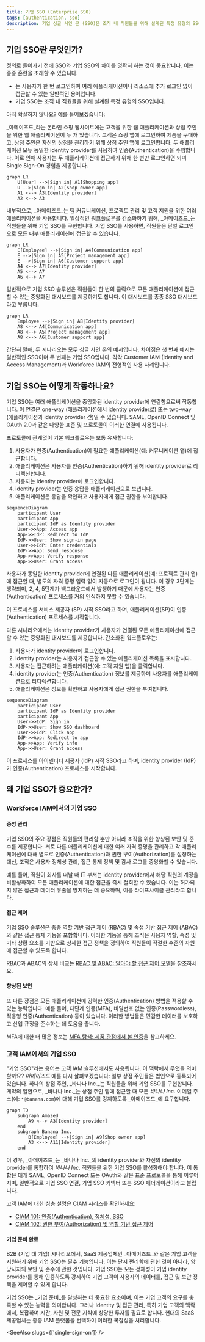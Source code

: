 ```yaml
---
title: 기업 SSO (Enterprise SSO)
tags: [authentication, sso]
description: 기업 싱글 사인 온 (SSO)은 조직 내 직원들을 위해 설계된 특정 유형의 SSO입니다.
---
```


## 기업 SSO란 무엇인가?

정의로 들어가기 전에 SSO와 기업 SSO의 차이를 명확히 하는 것이 중요합니다. 이는 종종 혼란을 초래할 수 있습니다.

- <Ref slug="single-sign-on" />는 사용자가 한 번 로그인하여 여러 애플리케이션이나 리소스에 추가 로그인 없이 접근할 수 있는 일반적인 용어입니다.
- 기업 SSO는 조직 내 직원들을 위해 설계된 특정 유형의 SSO입니다.

아직 확실하지 않나요? 예를 들어보겠습니다:

_아메이즈드_라는 온라인 쇼핑 웹사이트에는 고객을 위한 웹 애플리케이션과 상점 주인을 위한 웹 애플리케이션이 두 개 있습니다. 고객은 쇼핑 앱에 로그인하여 제품을 구매하고, 상점 주인은 자신의 상점을 관리하기 위해 상점 주인 앱에 로그인합니다. 두 애플리케이션 모두 동일한 identity provider를 사용하여 인증(Authentication)을 수행합니다. 이로 인해 사용자는 두 애플리케이션에 접근하기 위해 한 번만 로그인하면 되며 Single Sign-On 경험을 제공합니다.

```mermaid
graph LR
    U[User] -->|Sign in| A1[Shopping app]
    U -->|Sign in| A2[Shop owner app]
    A1 <--> A3[Identity provider]
    A2 <--> A3
```

내부적으로, _아메이즈드_는 팀 커뮤니케이션, 프로젝트 관리 및 고객 지원을 위한 여러 애플리케이션을 사용합니다. 일상적인 워크플로우를 간소화하기 위해, _아메이즈드_는 직원들을 위해 기업 SSO를 구현합니다. 기업 SSO를 사용하면, 직원들은 단일 로그인으로 모든 내부 애플리케이션에 접근할 수 있습니다.

```mermaid
graph LR
    E[Employee] -->|Sign in| A4[Communication app]
    E -->|Sign in| A5[Project management app]
    E -->|Sign in| A6[Customer support app]
    A4 <--> A7[Identity provider]
    A5 <--> A7
    A6 <--> A7
```

일반적으로 기업 SSO 솔루션은 직원들이 한 번의 클릭으로 모든 애플리케이션에 접근할 수 있는 중앙화된 대시보드를 제공하기도 합니다. 이 대시보드를 종종 SSO 대시보드라고 부릅니다.

```mermaid
graph LR
    Employee -->|Sign in| A8[Identity provider]
    A8 <--> A4[Communication app]
    A8 <--> A5[Project management app]
    A8 <--> A6[Customer support app]
```

간단히 말해, 두 시나리오는 모두 싱글 사인 온의 예시입니다. 차이점은 첫 번째 예시는 일반적인 SSO이며 두 번째는 기업 SSO입니다. 각각 Customer IAM (Identity and Access Management)과 Workforce IAM의 전형적인 사용 사례입니다.

## 기업 SSO는 어떻게 작동하나요?

기업 SSO는 여러 애플리케이션을 중앙화된 identity provider에 연결함으로써 작동합니다. 이 연결은 one-way (애플리케이션에서 identity provider로) 또는 two-way (애플리케이션과 identity provider 간)일 수 있습니다. SAML, OpenID Connect 및 OAuth 2.0과 같은 다양한 표준 및 프로토콜이 이러한 연결에 사용됩니다.

프로토콜에 관계없이 기본 워크플로우는 보통 유사합니다:

1. 사용자가 인증(Authentication)이 필요한 애플리케이션(예: 커뮤니케이션 앱)에 접근합니다.
2. 애플리케이션은 사용자를 인증(Authentication)하기 위해 identity provider로 리디렉션합니다.
3. 사용자는 identity provider에 로그인합니다.
4. identity provider는 인증 응답을 애플리케이션으로 보냅니다.
5. 애플리케이션은 응답을 확인하고 사용자에게 접근 권한을 부여합니다.

```mermaid
sequenceDiagram
    participant User
    participant App
    participant IdP as Identity provider
    User->>App: Access app
    App->>IdP: Redirect to IdP
    IdP->>User: Show sign-in page
    User->>IdP: Enter credentials
    IdP->>App: Send response
    App->>App: Verify response
    App->>User: Grant access
```

사용자가 동일한 identity provider에 연결된 다른 애플리케이션(예: 프로젝트 관리 앱)에 접근할 때, 별도의 자격 증명 입력 없이 자동으로 로그인이 됩니다. 이 경우 3단계는 생략되며, 2, 4, 5단계가 백그라운드에서 발생하기 때문에 사용자는 인증(Authentication) 프로세스를 거의 인식하지 못할 수 있습니다.

이 프로세스를 서비스 제공자 (SP) 시작 SSO라고 하며, 애플리케이션(SP)이 인증(Authentication) 프로세스를 시작합니다.

다른 시나리오에서는 identity provider가 사용자가 연결된 모든 애플리케이션에 접근할 수 있는 중앙화된 대시보드를 제공합니다. 간소화된 워크플로우는:

1. 사용자가 identity provider에 로그인합니다.
2. identity provider는 사용자가 접근할 수 있는 애플리케이션 목록을 표시합니다.
3. 사용자는 접근하려는 애플리케이션(예: 고객 지원 앱)을 클릭합니다.
4. identity provider는 인증(Authentication) 정보를 제공하며 사용자를 애플리케이션으로 리디렉션합니다.
5. 애플리케이션은 정보를 확인하고 사용자에게 접근 권한을 부여합니다.

```mermaid
sequenceDiagram
    participant User
    participant IdP as Identity provider
    participant App
    User->>IdP: Sign in
    IdP->>User: Show SSO dashboard
    User->>IdP: Click app
    IdP->>App: Redirect to app
    App->>App: Verify info
    App->>User: Grant access
```

이 프로세스를 아이덴티티 제공자 (IdP) 시작 SSO라고 하며, identity provider (IdP)가 인증(Authentication) 프로세스를 시작합니다.

## 왜 기업 SSO가 중요한가?

### Workforce IAM에서의 기업 SSO

#### 중앙 관리

기업 SSO의 주요 장점은 직원들의 편리함 뿐만 아니라 조직을 위한 향상된 보안 및 준수를 제공합니다. 서로 다른 애플리케이션에 대한 여러 자격 증명을 관리하고 각 애플리케이션에 대해 별도로 인증(Authentication)과 권한 부여(Authorization)를 설정하는 대신, 조직은 사용자 정체성 관리, 접근 통제 정책 및 감사 로그를 중앙화할 수 있습니다.

예를 들어, 직원이 회사를 떠날 때 IT 부서는 identity provider에서 해당 직원의 계정을 비활성화하여 모든 애플리케이션에 대한 접근을 즉시 철회할 수 있습니다. 이는 허가되지 않은 접근과 데이터 유출을 방지하는 데 중요하며, 이를 라이프사이클 관리라고 합니다.

#### 접근 제어

기업 SSO 솔루션은 종종 역할 기반 접근 제어 (RBAC) 및 속성 기반 접근 제어 (ABAC)와 같은 접근 통제 기능을 포함합니다. 이러한 기능을 통해 조직은 사용자 역할, 속성 및 기타 상황 요소를 기반으로 상세한 접근 정책을 정의하여 직원들이 적절한 수준의 자원에 접근할 수 있도록 합니다.

RBAC과 ABAC의 상세 비교는 [RBAC 및 ABAC: 알아야 할 접근 제어 모델](https://blog.logto.io/rbac-and-abac)을 참조하세요.

#### 향상된 보안

또 다른 장점은 모든 애플리케이션에 강력한 인증(Authentication) 방법을 적용할 수 있는 능력입니다. 예를 들어, 다단계 인증(MFA), 비밀번호 없는 인증(Passwordless), 적응형 인증(Authentication) 등이 있습니다. 이러한 방법들은 민감한 데이터를 보호하고 산업 규정을 준수하는 데 도움을 줍니다.

MFA에 대한 더 많은 정보는 [MFA 탐색: 제품 관점에서 본 인증](https://blog.logto.io/elaborate-mfa)을 참고하세요.

### 고객 IAM에서의 기업 SSO

"기업 SSO"라는 용어는 고객 IAM 솔루션에서도 사용됩니다. 이 맥락에서 무엇을 의미할까요? _아메이즈드_ 예를 다시 살펴보겠습니다: 일부 상점 주인들은 법인으로 등록되어 있습니다. 하나의 상점 주인, _바나나 Inc._는 직원들을 위해 기업 SSO를 구현합니다. 계약의 일환으로, _바나나 Inc._는 상점 주인 앱에 접근할 때 모든 _바나나 Inc._ 이메일 주소(예: `*@banana.com`)에 대해 기업 SSO를 강제하도록 _아메이즈드_에 요구합니다.

```mermaid
graph TD
    subgraph Amazed
        A9 <--> A3[Identity provider]
    end
    subgraph Banana Inc.
        B[Employee] -->|Sign in| A9[Shop owner app]
        A3 <--> A11[Identity provider]
    end
```

이 경우, _아메이즈드_는 _바나나 Inc._의 identity provider와 자신의 identity provider를 통합하여 _바나나 Inc._ 직원들을 위한 기업 SSO를 활성화해야 합니다. 이 통합은 대개 SAML, OpenID Connect 또는 OAuth와 같은 표준 프로토콜을 통해 이루어지며, 일반적으로 기업 SSO 연결, 기업 SSO 커넥터 또는 SSO 페더레이션이라고 불립니다.

고객 IAM에 대한 심층 설명은 CIAM 시리즈를 확인하세요:

- [CIAM 101: 인증(Authentication), 정체성, SSO](https://blog.logto.io/ciam-101-intro-authn-sso)
- [CIAM 102: 권한 부여(Authorization) 및 역할 기반 접근 제어](https://blog.logto.io/ciam-102-authz-and-rbac)

#### 기업 준비 완료

B2B (기업 대 기업) 시나리오에서, SaaS 제공업체인 _아메이즈드_와 같은 기업 고객을 지원하기 위해 기업 SSO는 필수 기능입니다. 이는 단지 편리함에 관한 것이 아니라, 양 당사자의 보안 및 준수에 관한 것입니다. 기업 SSO는 모든 정체성이 기업 identity provider를 통해 인증하도록 강제하여 기업 고객이 사용자의 데이터를, 접근 및 보안 정책을 제어할 수 있게 합니다.

기업 SSO는 _기업 준비_를 달성하는 데 중요한 요소이며, 이는 기업 고객의 요구를 충족할 수 있는 능력을 의미합니다. 그러나 Identity 및 접근 관리, 특히 기업 고객의 맥락에서, 복잡하며 시간, 자원 및 전문 지식에 상당한 투자를 필요로 합니다. 현대의 SaaS 제공업체는 종종 IAM 플랫폼을 선택하여 이러한 복잡성을 처리합니다.

<SeeAlso slugs={['single-sign-on']} />
